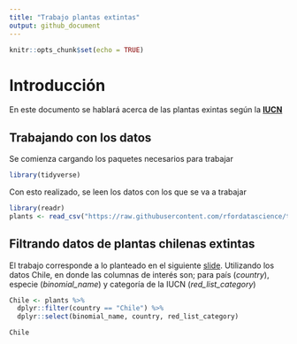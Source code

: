 ```yaml
---
title: "Trabajo plantas extintas"
output: github_document
---
```


```r
knitr::opts_chunk$set(echo = TRUE)
```


# Introducción

En este documento se hablará acerca de las plantas exintas según la [**IUCN**](https://www.iucnredlist.org/)


## Trabajando con los datos

Se comienza cargando los paquetes necesarios para trabajar

```r
library(tidyverse)
```

Con esto realizado, se leen los datos con los que se va a trabajar

```r
library(readr)
plants <- read_csv("https://raw.githubusercontent.com/rfordatascience/tidytuesday/master/data/2020/2020-08-18/plants.csv")
```

## Filtrando datos de plantas chilenas extintas

El trabajo corresponde a lo planteado en el siguiente [slide](https://derek-corcoran-barrios.github.io/CursoProgrPres/Clase2/Clase2InvestigacionReproducible.html#29). Utilizando los datos Chile, en donde las columnas de interés son; para país (*country*), especie (*binomial_name*) y categoría de la IUCN (*red_list_category*)

```r
Chile <- plants %>% 
  dplyr::filter(country == "Chile") %>% 
  dplyr::select(binomial_name, country, red_list_category)

Chile

```


